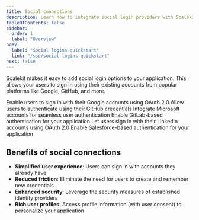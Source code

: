 ```yaml
---
title: Social connections
description: Learn how to integrate social login providers with Scalekit to enable secure social authentication for your users.
tableOfContents: false
sidebar:
  order: 1
  label: "Overview"
prev:
  label: "Social logins quickstart"
  link: "/sso/social-logins-quickstart"
next: false
---
```



Scalekit makes it easy to add social login options to your application. This allows your users to sign in using their existing accounts from popular platforms like Google, GitHub, and more.

<CardGrid>
  <LinkCard title="Google" href="/guides/integrations/social-connections/google">
    Enable users to sign in with their Google accounts using OAuth 2.0
  </LinkCard>
  <LinkCard title="GitHub" href="/guides/integrations/social-connections/github">
    Allow users to authenticate using their GitHub credentials
  </LinkCard>
  <LinkCard title="Microsoft" href="/guides/integrations/social-connections/microsoft">
    Integrate Microsoft accounts for seamless user authentication
  </LinkCard>
  <LinkCard title="GitLab" href="/guides/integrations/social-connections/gitlab">
    Enable GitLab-based authentication for your application
  </LinkCard>
  <LinkCard title="LinkedIn" href="/guides/integrations/social-connections/linkedin">
    Let users sign in with their LinkedIn accounts using OAuth 2.0
  </LinkCard>
  <LinkCard title="Salesforce" href="/guides/integrations/social-connections/salesforce">
    Enable Salesforce-based authentication for your application
  </LinkCard>
</CardGrid>

## Benefits of social connections

- **Simplified user experience**: Users can sign in with accounts they already have
- **Reduced friction**: Eliminate the need for users to create and remember new credentials
- **Enhanced security**: Leverage the security measures of established identity providers
- **Rich user profiles**: Access profile information (with user consent) to personalize your application
